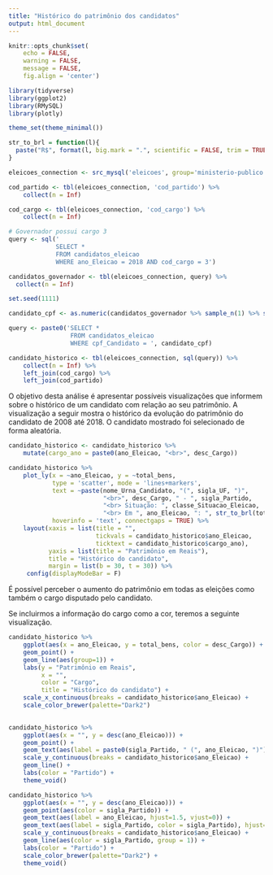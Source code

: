 ```yaml
---
title: "Histórico do patrimônio dos candidatos"
output: html_document
---
```


```r
knitr::opts_chunk$set(
    echo = FALSE,
    warning = FALSE,
    message = FALSE,
    fig.align = 'center')
```

```r
library(tidyverse)
library(ggplot2)
library(RMySQL)
library(plotly)

theme_set(theme_minimal())
```

```r
str_to_brl = function(l){
  paste("R$", format(l, big.mark = ".", scientific = FALSE, trim = TRUE, decimal.mark = ","))
} 
```

```r
eleicoes_connection <- src_mysql('eleicoes', group='ministerio-publico', password=NULL, username = "shiny")

cod_partido <- tbl(eleicoes_connection, 'cod_partido') %>%
    collect(n = Inf)

cod_cargo <- tbl(eleicoes_connection, 'cod_cargo') %>% 
    collect(n = Inf)

# Governador possui cargo 3
query <- sql('
             SELECT *
             FROM candidatos_eleicao
             WHERE ano_Eleicao = 2018 AND cod_cargo = 3')

candidatos_governador <- tbl(eleicoes_connection, query) %>%
  collect(n = Inf)
```

```r
set.seed(1111)

candidato_cpf <- as.numeric(candidatos_governador %>% sample_n(1) %>% select(cpf_Candidato))
```

```r
query <- paste0('SELECT *
                 FROM candidatos_eleicao
                 WHERE cpf_Candidato = ', candidato_cpf)

candidato_historico <- tbl(eleicoes_connection, sql(query)) %>%
    collect(n = Inf) %>% 
    left_join(cod_cargo) %>% 
    left_join(cod_partido)
```

O objetivo desta análise é apresentar possíveis visualizações que informem sobre o histórico de um candidato com relação ao seu patrimônio. A visualização a seguir mostra o histórico da evolução do patrimônio do candidato de 2008 até 2018. O candidato mostrado foi selecionado de forma aleatória.

```r
candidato_historico <- candidato_historico %>%
    mutate(cargo_ano = paste0(ano_Eleicao, "<br>", desc_Cargo))

candidato_historico %>% 
    plot_ly(x = ~ano_Eleicao, y = ~total_bens,
            type = 'scatter', mode = 'lines+markers',
            text = ~paste(nome_Urna_Candidato, "(", sigla_UF, ")",
                          "<br>", desc_Cargo, " - ", sigla_Partido,
                          "<br> Situação: ", classe_Situacao_Eleicao,
                          "<br> Em ", ano_Eleicao, ": ", str_to_brl(total_bens)),
            hoverinfo = 'text', connectgaps = TRUE) %>% 
    layout(xaxis = list(title = "", 
                        tickvals = candidato_historico$ano_Eleicao, 
                        ticktext = candidato_historico$cargo_ano),
           yaxis = list(title = "Patrimônio em Reais"),
           title = "Histórico do candidato",
           margin = list(b = 30, t = 30)) %>% 
     config(displayModeBar = F)
```
É possível perceber o aumento do patrimônio em todas as eleições como também o cargo disputado pelo candidato.

Se incluirmos a informação do cargo como a cor, teremos a seguinte visualização.
```r
candidato_historico %>% 
    ggplot(aes(x = ano_Eleicao, y = total_bens, color = desc_Cargo)) +
    geom_point() +
    geom_line(aes(group=1)) +
    labs(y = "Patrimônio em Reais", 
         x = "",
         color = "Cargo",
         title = "Histórico do candidato") +
    scale_x_continuous(breaks = candidato_historico$ano_Eleicao) +
    scale_color_brewer(palette="Dark2")
            
```

```r
candidato_historico %>% 
    ggplot(aes(x = "", y = desc(ano_Eleicao))) +
    geom_point() +
    geom_text(aes(label = paste0(sigla_Partido, " (", ano_Eleicao, ")")), hjust=-0.1, vjust=0) +
    scale_y_continuous(breaks = candidato_historico$ano_Eleicao) +
    geom_line() +
    labs(color = "Partido") +
    theme_void()
```

```r
candidato_historico %>% 
    ggplot(aes(x = "", y = desc(ano_Eleicao))) +
    geom_point(aes(color = sigla_Partido)) +
    geom_text(aes(label = ano_Eleicao, hjust=1.5, vjust=0)) +
    geom_text(aes(label = sigla_Partido, color = sigla_Partido), hjust=-0.1, vjust=0) +
    scale_y_continuous(breaks = candidato_historico$ano_Eleicao) +
    geom_line(aes(color = sigla_Partido, group = 1)) +
    labs(color = "Partido") +
    scale_color_brewer(palette="Dark2") +
    theme_void()
```

